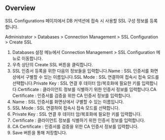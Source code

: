 ## Overview
SSL Configurations 페이지에서 DB 커넥션에 접속 시 사용할 SSL 구성 정보를 등록합니다.

Administrator &gt; Databases &gt; Connection Management &gt; SSL Configuration &gt; Create SSL

1. Databases 설정 메뉴에서 Connection Management > SSL Configuration 메뉴로 이동합니다.
2. 우측 상단의 Create SSL 버튼을 클릭합니다.
3. SSL 인증서 등록을 위한 다음의 정보들을 입력합니다.Name : SSL 인증서를 화면상에서 구별할 수 있는 이름입니다.SSL Mode : SSL 연결하여 접속시 접속 모드를 선택합니다.Private Key : SSL 연결 후 데이터 암/복호화에 필요한 키를 입력합니다.Certificate : 클라이언트 정보를 식별하기 위한 인증서 정보를 입력합니다.CA Certificate : 인증서를 검증을 위한 CA 인증서 정보를 입력합니다.
  1. Name : SSL 인증서를 화면상에서 구별할 수 있는 이름입니다.
  2. SSL Mode : SSL 연결하여 접속시 접속 모드를 선택합니다.
  3. Private Key : SSL 연결 후 데이터 암/복호화에 필요한 키를 입력합니다.
  4. Certificate : 클라이언트 정보를 식별하기 위한 인증서 정보를 입력합니다.
  5. CA Certificate : 인증서를 검증을 위한 CA 인증서 정보를 입력합니다.
4. Save 버튼을 통해 저장합니다.
